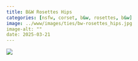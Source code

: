 ```yaml
---
title: B&W Rosettes Hips
categories: [nsfw, corset, b&w, rosettes, b&w]
image: ../www/images/ties/bw-rosettes_hips.jpg
image-alt: ""
date: 2025-03-21
---
```



![](../www/images/ties/bw-rosettes_hips.jpg)

